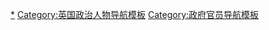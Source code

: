 [[Category:英国政府官员|*]]
[[Category:英国政治人物导航模板|Category:英国政治人物导航模板]]
[[Category:政府官员导航模板|Category:政府官员导航模板]]